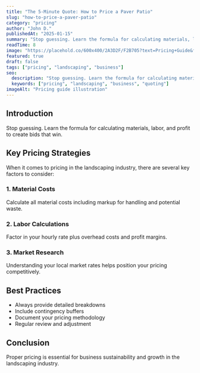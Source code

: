 ```yaml
---
title: "The 5-Minute Quote: How to Price a Paver Patio"
slug: "how-to-price-a-paver-patio"
category: "pricing"
author: "John D."
publishedAt: "2025-01-15"
summary: "Stop guessing. Learn the formula for calculating materials, labor, and profit to create bids that win."
readTime: 8
image: "https://placehold.co/600x400/2A3D2F/F2B705?text=Pricing+Guide&font=source-sans-pro"
featured: true
draft: false
tags: ["pricing", "landscaping", "business"]
seo:
  description: "Stop guessing. Learn the formula for calculating materials, labor, and profit to create bids that win."
  keywords: ["pricing", "landscaping", "business", "quoting"]
imageAlt: "Pricing guide illustration"
---
```



## Introduction

Stop guessing. Learn the formula for calculating materials, labor, and profit to create bids that win.

## Key Pricing Strategies

When it comes to pricing in the landscaping industry, there are several key factors to consider:

### 1. Material Costs
Calculate all material costs including markup for handling and potential waste.

### 2. Labor Calculations  
Factor in your hourly rate plus overhead costs and profit margins.

### 3. Market Research
Understanding your local market rates helps position your pricing competitively.

## Best Practices

- Always provide detailed breakdowns
- Include contingency buffers
- Document your pricing methodology
- Regular review and adjustment

## Conclusion

Proper pricing is essential for business sustainability and growth in the landscaping industry.
